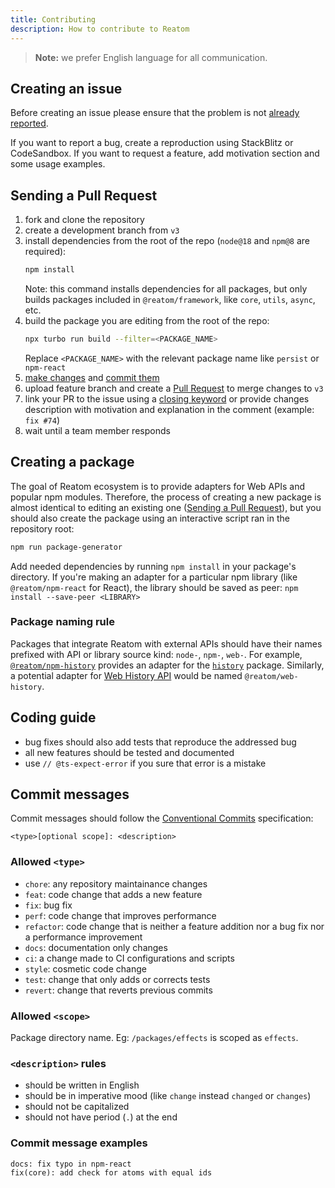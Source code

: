 ```yaml
---
title: Contributing
description: How to contribute to Reatom
---
```


> **Note:** we prefer English language for all communication.

## Creating an issue

Before creating an issue please ensure that the problem is not [already reported](https://github.com/artalar/reatom/issues).

If you want to report a bug, create a reproduction using StackBlitz or CodeSandbox. If you want to request a feature, add motivation section and some usage examples.

## Sending a Pull Request

1. fork and clone the repository
2. create a development branch from `v3`
3. install dependencies from the root of the repo (`node@18` and `npm@8` are required):
   ```sh
   npm install
   ```
   Note: this command installs dependencies for all packages, but only builds packages included in `@reatom/framework`, like `core`, `utils`, `async`, etc.
4. build the package you are editing from the root of the repo:
   ```sh
   npx turbo run build --filter=<PACKAGE_NAME>
   ```
   Replace `<PACKAGE_NAME>` with the relevant package name like `persist` or `npm-react`
5. [make changes](#coding-guide) and [commit them](#commit-messages)
6. upload feature branch and create a [Pull Request](https://github.com/artalar/reatom/compare) to merge changes to `v3`
7. link your PR to the issue using a [closing keyword](https://help.github.com/en/articles/closing-issues-using-keywords) or provide changes description with motivation and explanation in the comment (example: `fix #74`)
8. wait until a team member responds

## Creating a package

The goal of Reatom ecosystem is to provide adapters for Web APIs and popular npm modules. Therefore, the process of creating a new package is almost identical to editing an existing one ([Sending a Pull Request](#sending-a-pull-request)), but you should also create the package using an interactive script ran in the repository root:

```sh
npm run package-generator
```

Add needed dependencies by running `npm install` in your package's directory. If you're making an adapter for a particular npm library (like `@reatom/npm-react` for React), the library should be saved as peer: `npm install --save-peer <LIBRARY>`

### Package naming rule

Packages that integrate Reatom with external APIs should have their names prefixed with API or library source kind: `node-`, `npm-`, `web-`. For example, [`@reatom/npm-history`](https://reatom.dev/packages/npm-history) provides an adapter for the [`history`](https://npmjs.com/history) package. Similarly, a potential adapter for [Web History API](https://developer.mozilla.org/en-US/docs/Web/API/History_API) would be named `@reatom/web-history`.

## Coding guide

- bug fixes should also add tests that reproduce the addressed bug
- all new features should be tested and documented
- use `// @ts-expect-error` if you sure that error is a mistake

## Commit messages

Commit messages should follow the [Conventional Commits](https://conventionalcommits.org) specification:

```
<type>[optional scope]: <description>
```

### Allowed `<type>`

- `chore`: any repository maintainance changes
- `feat`: code change that adds a new feature
- `fix`: bug fix
- `perf`: code change that improves performance
- `refactor`: code change that is neither a feature addition nor a bug fix nor a performance improvement
- `docs`: documentation only changes
- `ci`: a change made to CI configurations and scripts
- `style`: cosmetic code change
- `test`: change that only adds or corrects tests
- `revert`: change that reverts previous commits

### Allowed `<scope>`

Package directory name. Eg: `/packages/effects` is scoped as `effects`.

### `<description>` rules

- should be written in English
- should be in imperative mood (like `change` instead `changed` or `changes`)
- should not be capitalized
- should not have period (`.`) at the end

### Commit message examples

```
docs: fix typo in npm-react
fix(core): add check for atoms with equal ids
```
